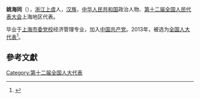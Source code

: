 '''姚海同'''（{{bd|1953年||}}），[[浙江|浙江]][[上虞|上虞]]人，[[汉族|汉族]]，[[中华人民共和国|中华人民共和国]]政治人物、[[第十二届全国人民代表大会|第十二届全国人民代表大会]]上海地区代表。

毕业于[[上海市委党校|上海市委党校]]经济管理专业，加入[[中国共产党|中国共产党]]。2013年，被选为[[全国人大代表|全国人大代表]]<ref>{{cite news|title=全国人大代表信息-姚海同|url=http://210.82.31.1:8084/delegate/viewDelegate.action?dbid=120655|accessdate=2013-03-28|newspaper=全国人大网|archive-url=https://web.archive.org/web/20180929162332/http://www.npc.gov.cn/delegate/viewDelegate.action?dbid=120655|archive-date=2018-09-29|dead-url=yes}}</ref>。

==參考文獻==
{{reflist}}
{{中国政治人物小作品}}

[[Category:第十二届全国人大代表|Category:第十二届全国人大代表]]